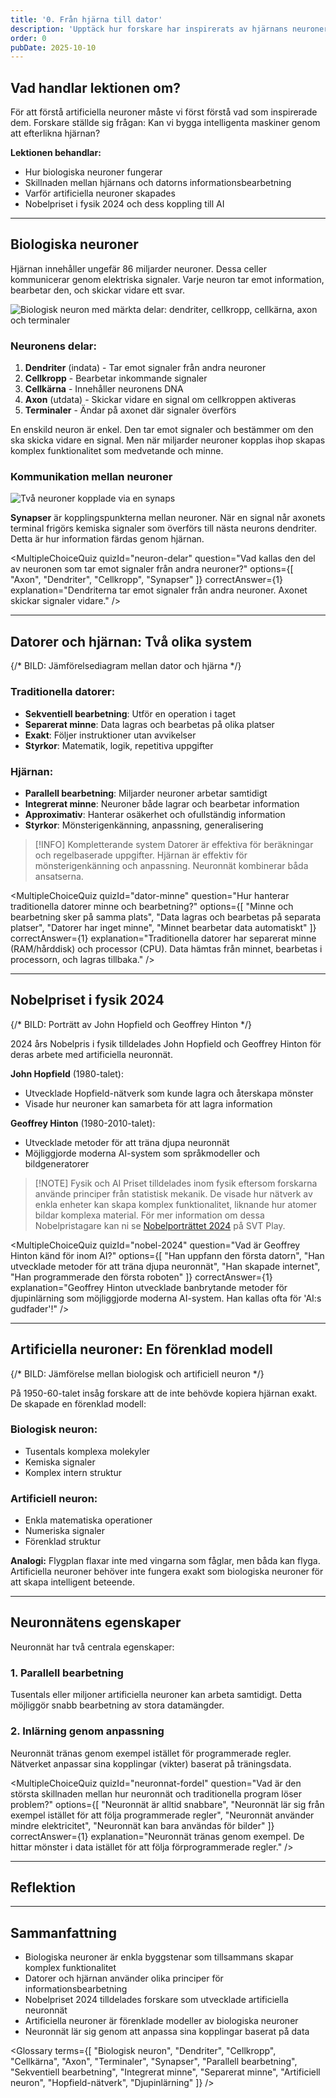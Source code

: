 ```yaml
---
title: '0. Från hjärna till dator'
description: 'Upptäck hur forskare har inspirerats av hjärnans neuroner för att skapa artificiell intelligens. Lär dig skillnaden mellan biologiska och artificiella neuroner.'
order: 0
pubDate: 2025-10-10
---
```



## Vad handlar lektionen om?

För att förstå artificiella neuroner måste vi först förstå vad som inspirerade dem. Forskare ställde sig frågan: Kan vi bygga intelligenta maskiner genom att efterlikna hjärnan?

**Lektionen behandlar:**

- Hur biologiska neuroner fungerar
- Skillnaden mellan hjärnans och datorns informationsbearbetning
- Varför artificiella neuroner skapades
- Nobelpriset i fysik 2024 och dess koppling till AI

---

## Biologiska neuroner

Hjärnan innehåller ungefär 86 miljarder neuroner. Dessa celler kommunicerar genom elektriska signaler. Varje neuron tar emot information, bearbetar den, och skickar vidare ett svar.

<Image src={neuronImage} alt="Biologisk neuron med märkta delar: dendriter, cellkropp, cellkärna, axon och terminaler" class="rounded-lg shadow-md my-6" />

### Neuronens delar:

1. **Dendriter** (indata) - Tar emot signaler från andra neuroner
2. **Cellkropp** - Bearbetar inkommande signaler
3. **Cellkärna** - Innehåller neuronens DNA
4. **Axon** (utdata) - Skickar vidare en signal om cellkroppen aktiveras
5. **Terminaler** - Ändar på axonet där signaler överförs

En enskild neuron är enkel. Den tar emot signaler och bestämmer om den ska skicka vidare en signal. Men när miljarder neuroner kopplas ihop skapas komplex funktionalitet som medvetande och minne.

### Kommunikation mellan neuroner

<Image src={neuron2Image} alt="Två neuroner kopplade via en synaps" class="rounded-lg shadow-md my-6" />

**Synapser** är kopplingspunkterna mellan neuroner. När en signal når axonets terminal frigörs kemiska signaler som överförs till nästa neurons dendriter. Detta är hur information färdas genom hjärnan.

<MultipleChoiceQuiz 
  quizId="neuron-delar"
  question="Vad kallas den del av neuronen som tar emot signaler från andra neuroner?"
  options={[
    "Axon",
    "Dendriter",
    "Cellkropp",
    "Synapser"
  ]}
  correctAnswer={1}
  explanation="Dendriterna tar emot signaler från andra neuroner. Axonet skickar signaler vidare."
/>

---

## Datorer och hjärnan: Två olika system

{/* BILD: Jämförelsediagram mellan dator och hjärna */}

### Traditionella datorer:

- **Sekventiell bearbetning**: Utför en operation i taget
- **Separerat minne**: Data lagras och bearbetas på olika platser
- **Exakt**: Följer instruktioner utan avvikelser
- **Styrkor**: Matematik, logik, repetitiva uppgifter

### Hjärnan:

- **Parallell bearbetning**: Miljarder neuroner arbetar samtidigt
- **Integrerat minne**: Neuroner både lagrar och bearbetar information
- **Approximativ**: Hanterar osäkerhet och ofullständig information
- **Styrkor**: Mönsterigenkänning, anpassning, generalisering

>[!INFO] Kompletterande system
> Datorer är effektiva för beräkningar och regelbaserade uppgifter. Hjärnan är effektiv för mönsterigenkänning och anpassning. Neuronnät kombinerar båda ansatserna.

<MultipleChoiceQuiz 
  quizId="dator-minne"
  question="Hur hanterar traditionella datorer minne och bearbetning?"
  options={[
    "Minne och bearbetning sker på samma plats",
    "Data lagras och bearbetas på separata platser",
    "Datorer har inget minne",
    "Minnet bearbetar data automatiskt"
  ]}
  correctAnswer={1}
  explanation="Traditionella datorer har separerat minne (RAM/hårddisk) och processor (CPU). Data hämtas från minnet, bearbetas i processorn, och lagras tillbaka."
/>

---

## Nobelpriset i fysik 2024

{/* BILD: Porträtt av John Hopfield och Geoffrey Hinton */}

2024 års Nobelpris i fysik tilldelades John Hopfield och Geoffrey Hinton för deras arbete med artificiella neuronnät.

**John Hopfield** (1980-talet):
- Utvecklade Hopfield-nätverk som kunde lagra och återskapa mönster
- Visade hur neuroner kan samarbeta för att lagra information

**Geoffrey Hinton** (1980-2010-talet):
- Utvecklade metoder för att träna djupa neuronnät
- Möjliggjorde moderna AI-system som språkmodeller och bildgeneratorer

>[!NOTE] Fysik och AI
> Priset tilldelades inom fysik eftersom forskarna använde principer från statistisk mekanik. De visade hur nätverk av enkla enheter kan skapa komplex funktionalitet, liknande hur atomer bildar komplexa material.
> För mer information om dessa Nobelpristagare kan ni se [Nobelporträttet 2024](https://www.svtplay.se/video/jn49x4W/nobel-portratten/fysikprisportrattet) på SVT Play.

<MultipleChoiceQuiz 
  quizId="nobel-2024"
  question="Vad är Geoffrey Hinton känd för inom AI?"
  options={[
    "Han uppfann den första datorn",
    "Han utvecklade metoder för att träna djupa neuronnät",
    "Han skapade internet",
    "Han programmerade den första roboten"
  ]}
  correctAnswer={1}
  explanation="Geoffrey Hinton utvecklade banbrytande metoder för djupinlärning som möjliggjorde moderna AI-system. Han kallas ofta för 'AI:s gudfader'!"
/>

---

## Artificiella neuroner: En förenklad modell

{/* BILD: Jämförelse mellan biologisk och artificiell neuron */}

På 1950-60-talet insåg forskare att de inte behövde kopiera hjärnan exakt. De skapade en förenklad modell:

### Biologisk neuron:
- Tusentals komplexa molekyler
- Kemiska signaler
- Komplex intern struktur

### Artificiell neuron:
- Enkla matematiska operationer
- Numeriska signaler
- Förenklad struktur

**Analogi:** Flygplan flaxar inte med vingarna som fåglar, men båda kan flyga. Artificiella neuroner behöver inte fungera exakt som biologiska neuroner för att skapa intelligent beteende.

---

## Neuronnätens egenskaper

Neuronnät har två centrala egenskaper:

### 1. Parallell bearbetning
Tusentals eller miljoner artificiella neuroner kan arbeta samtidigt. Detta möjliggör snabb bearbetning av stora datamängder.

### 2. Inlärning genom anpassning
Neuronnät tränas genom exempel istället för programmerade regler. Nätverket anpassar sina kopplingar (vikter) baserat på träningsdata.

<MultipleChoiceQuiz 
  quizId="neuronnat-fordel"
  question="Vad är den största skillnaden mellan hur neuronnät och traditionella program löser problem?"
  options={[
    "Neuronnät är alltid snabbare",
    "Neuronnät lär sig från exempel istället för att följa programmerade regler",
    "Neuronnät använder mindre elektricitet",
    "Neuronnät kan bara användas för bilder"
  ]}
  correctAnswer={1}
  explanation="Neuronnät tränas genom exempel. De hittar mönster i data istället för att följa förprogrammerade regler."
/>

---

## Reflektion

<FillInQuiz 
  quizId="reflektion-inspiration"
  question="Förklara med egna ord varför forskare valde att inspireras av hjärnan när de utvecklade artificiella neuronnät. Vad är det som gör hjärnans sätt att bearbeta information speciellt?"
  freeResponse={true}
  explanation="Bra! Några viktiga punkter: Hjärnan använder parallell bearbetning där miljarder enkla neuroner arbetar samtidigt. Detta gör den effektiv på mönsterigenkänning och anpassning - något som traditionella datorer har svårt med. Forskare insåg att genom att efterlikna denna arkitektur kunde de skapa system som lär sig från exempel istället för att följa strikta regler."
  hint="Tänk på skillnaderna mellan hjärnan och traditionella datorer som vi diskuterat."
/>

---

## Sammanfattning

- Biologiska neuroner är enkla byggstenar som tillsammans skapar komplex funktionalitet
- Datorer och hjärnan använder olika principer för informationsbearbetning
- Nobelpriset 2024 tilldelades forskare som utvecklade artificiella neuronnät
- Artificiella neuroner är förenklade modeller av biologiska neuroner
- Neuronnät lär sig genom att anpassa sina kopplingar baserat på data

<Glossary 
  terms={[
    "Biologisk neuron",
    "Dendriter",
    "Cellkropp",
    "Cellkärna",
    "Axon",
    "Terminaler",
    "Synapser",
    "Parallell bearbetning",
    "Sekventiell bearbetning",
    "Integrerat minne",
    "Separerat minne",
    "Artificiell neuron",
    "Hopfield-nätverk",
    "Djupinlärning"
  ]}
/>
